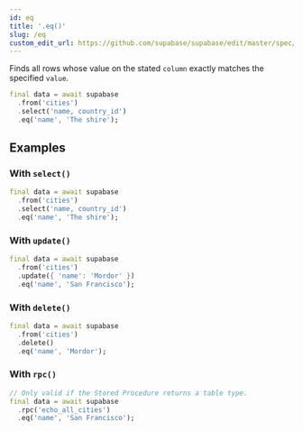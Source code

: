 ```yaml
---
id: eq
title: '.eq()'
slug: /eq
custom_edit_url: https://github.com/supabase/supabase/edit/master/spec/supabase_dart_v1_legacy.yml
---
```



Finds all rows whose value on the stated `column` exactly matches the specified `value`.

```dart
final data = await supabase
  .from('cities')
  .select('name, country_id')
  .eq('name', 'The shire');
```

## Examples

### With `select()`

```dart
final data = await supabase
  .from('cities')
  .select('name, country_id')
  .eq('name', 'The shire');
```

### With `update()`

```dart
final data = await supabase
  .from('cities')
  .update({ 'name': 'Mordor' })
  .eq('name', 'San Francisco');
```

### With `delete()`

```dart
final data = await supabase
  .from('cities')
  .delete()
  .eq('name', 'Mordor');
```

### With `rpc()`

```dart
// Only valid if the Stored Procedure returns a table type.
final data = await supabase
  .rpc('echo_all_cities')
  .eq('name', 'San Francisco');
```
